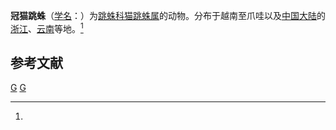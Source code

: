 {{Speciesbox
| genus = Carrhotus
| species = coronatus
| authority = (Simon, 1885)<ref name='id14680'>{{cite web| url =http://www.bioinfo.cn/db05/BjdwSpecies.php?action=view&id=14680| title =冠猫蛛属| work =《中国动物物种编目数据库》| publisher =中国科学院微生物研究所| author =中国科学院动物研究所| accessdate =2009-04-28| deadurl =yes| archiveurl =https://web.archive.org/web/20160305070129/http://www.bioinfo.cn/db05/BjdwSpecies.php?action=view&id=14680| archivedate =2016-03-05}}</ref>
}}

'''冠猫跳蛛'''（[[学名|学名]]：{{lang|la|''Carrhotus coronatus''}}）为[[跳蛛科|跳蛛科]][[猫跳蛛属|猫跳蛛属]]的动物。分布于越南至爪哇以及[[中国大陆|中国大陆]]的[[浙江|浙江]]、[[云南|云南]]等地。<ref name='id14680'/>

== 参考文献 ==
{{reflist}}

{{taxonbar}}

[[Category:1885年描述的动物|G]]
[[Category:猫跳蛛属|G]]


{{蜘蛛小作品}}